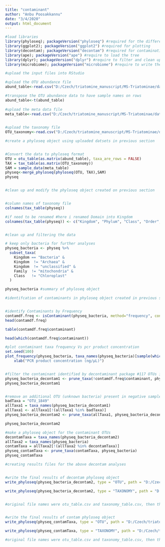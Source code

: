 ```yaml
---
title: "contaminant"
author: "Anbu Poosakkannu"
date: "3/4/2020"
output: html_document
---
```


```r

#load libraries
library(phyloseq); packageVersion("phyloseq") #required for the different microbiome analyses
library(ggplot2); packageVersion("ggplot2") #required for plotting
library(decontam); packageVersion("decontam") #required for contamination identification
library(ape); packageVersion("ape") #require to load the tree
library(dplyr); packageVersion("dplyr") #require to filter and clean up the data
library(microbiome); packageVersion("microbiome") #require to write the final results

```



```r
#upload the input files into RStudio

#upload the OTU abundance file
abund_table<-read.csv("D:/Czech/triatomine_manuscript/MS-Triatominae/data/Originaldata_PositiveNegative/otu_norarefaction_abund.csv",row.names=1,check.names=FALSE) #change the path for your computer

#transpose the OTU abundance data to have sample names on rows
abund_table<-t(abund_table)
 
#upload the meta data file
meta_table<-read.csv("D:/Czech/triatomine_manuscript/MS-Triatominae/data/Originaldata_PositiveNegative/originalmeta_positivenegative.csv",row.names=1,check.names=FALSE) #change the path for your computer
 

#upload the taxonomy file
OTU_taxonomy<-read.csv("D:/Czech/triatomine_manuscript/MS-Triatominae/data/Originaldata_PositiveNegative/otu_norarefaction_taxa.csv",row.names=1,check.names=FALSE) #change the path for your computer

```




```r
#create a phyloseq object using uploaded datsets in previous section


#Convert the data to phyloseq format
OTU = otu_table(as.matrix(abund_table), taxa_are_rows = FALSE)
TAX = tax_table(as.matrix(OTU_taxonomy))
SAM = sample_data(meta_table)
physeq<-merge_phyloseq(phyloseq(OTU, TAX),SAM)
physeq



```




```r

#clean up and modify the phyloseq object created on previous section


#column names of taxonomy file
colnames(tax_table(physeq))

#if need to be renamed #here i renamed Domain into Kingdom
colnames(tax_table(physeq)) <- c("Kingdom", "Phylum", "Class", "Order", "Family", "Genus", "Species")


#clean up and filtering the data

# keep only bacteria for further analyses
physeq_bacteria <- physeq %>%
  subset_taxa(
    Kingdom == "Bacteria" &
    Kingdom  != "Archaea" &
    Kingdom  != "unclassified" &
    Family  != "mitochondria" &
    Class   != "Chloroplast"
  )

physeq_bacteria #summary of phyloseq object


```




```r

#identifcation of contaminants in phyloseq object created in previous section using decontam package


#identify Contaminants by Frequency
contamdf.freq <- isContaminant(physeq_bacteria, method="frequency", conc="postPCR_concentration")
head(contamdf.freq)

table(contamdf.freq$contaminant)

head(which(contamdf.freq$contaminant))

#plot contaminant taxa frequency Vs pcr product concentration
set.seed(100)
plot_frequency(physeq_bacteria, taxa_names(physeq_bacteria)[sample(which(contamdf.freq$contaminant),117)], conc="postPCR_concentration") +
    xlab("PCR product concentration (ng/µL)")


#filter the contaminant identified by decontaminant package #117 OTUs identifed as contaminats
physeq_bacteria_decontam1 <- prune_taxa(!contamdf.freq$contaminant, physeq_bacteria)
physeq_bacteria_decontam1


#remove an additional OTU (unknown bacteria) present in negative samples #identifed by potential contaminat by manual filtering in excel and previous knowlegde  
badTaxa = "OTU_1849"
allTaxa1 = taxa_names(physeq_bacteria_decontam1)
allTaxa1 <- allTaxa1[!(allTaxa1 %in% badTaxa)]
physeq_bacteria_decontam2 <- prune_taxa(allTaxa1, physeq_bacteria_decontam1)

physeq_bacteria_decontam2

#make a phyloseq object for the contaminant OTUs 
decontamTaxa = taxa_names(physeq_bacteria_decontam2)
allTaxa2 = taxa_names(physeq_bacteria)
contamTaxa = allTaxa2[!(allTaxa2 %in% decontamTaxa)]
physeq_contamTaxa <- prune_taxa(contamTaxa, physeq_bacteria)
physeq_contamTaxa

```




```r
#creating results files for the above decontam analyses


#write the final results of decontam phyloseq object
write_phyloseq(physeq_bacteria_decontam2, type = "OTU", path = "D:/Czech/triatomine_manuscript/MS-Triatominae/results/contaminant_results/") #change the path for your computer

write_phyloseq(physeq_bacteria_decontam2, type = "TAXONOMY", path = "D:/Czech/triatomine_manuscript/MS-Triatominae/results/contaminant_results/") #change the path for your computer


#original file names were otu_table.csv and taxonomy_table.csv, then the names were changed manually to otu_norarefaction_abund_contaminantremoved.csv and otu_rarefaction_taxa_contaminantremoved.csv


#write the final results of contam phyloseq object
write_phyloseq(physeq_contamTaxa, type = "OTU", path = "D:/Czech/triatomine_manuscript/MS-Triatominae/results/contaminant_results/") #change the path for your computer

write_phyloseq(physeq_contamTaxa, type = "TAXONOMY", path = "D:/Czech/triatomine_manuscript/MS-Triatominae/results/contaminant_results/") #change the path for your computer

#original file names were otu_table.csv and taxonomy_table.csv, then the names were changed manually to otu_norarefaction_abund_onlycontaminant.csv and otu_rarefaction_taxa_onlycontaminant.csv

```

